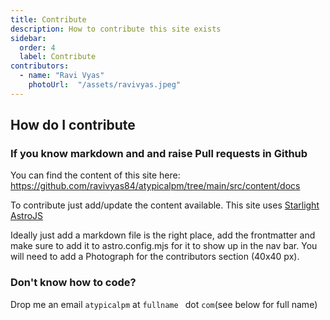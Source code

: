 ```yaml
---
title: Contribute
description: How to contribute this site exists 
sidebar:
  order: 4
  label: Contribute
contributors:
  - name: "Ravi Vyas"
    photoUrl:  "/assets/ravivyas.jpeg"
---
```


## How do I contribute

### If you know markdown and and raise Pull requests in Github

You can find the content of this site here: https://github.com/ravivyas84/atypicalpm/tree/main/src/content/docs

To contribute just add/update the content available. This site uses [Starlight AstroJS](https://starlight.astro.build/getting-started/)

Ideally just add a markdown file is the right place, add the frontmatter and make sure to add it to astro.config.mjs for it to show up in the nav bar. You will need to add a Photograph for the contributors section (40x40 px).

### Don't know how to code?

Drop me an email `atypicalpm` at `fullname ` dot `com`(see below for full name)

<Bio contributors={frontmatter.contributors} />
